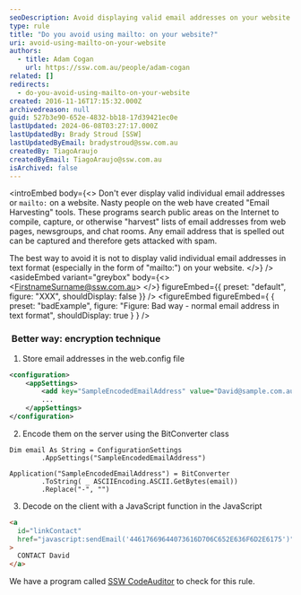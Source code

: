 ```yaml
---
seoDescription: Avoid displaying valid email addresses on your website to prevent spam and email harvesting.
type: rule
title: "Do you avoid using mailto: on your website?"
uri: avoid-using-mailto-on-your-website
authors:
  - title: Adam Cogan
    url: https://ssw.com.au/people/adam-cogan
related: []
redirects:
  - do-you-avoid-using-mailto-on-your-website
created: 2016-11-16T17:15:32.000Z
archivedreason: null
guid: 527b3e90-652e-4832-bb18-17d39421ec0e
lastUpdated: 2024-06-08T03:27:17.000Z
lastUpdatedBy: Brady Stroud [SSW]
lastUpdatedByEmail: bradystroud@ssw.com.au
createdBy: TiagoAraujo
createdByEmail: TiagoAraujo@ssw.com.au
isArchived: false
---
```


<introEmbed
  body={<>
Don't ever display valid individual email addresses or `mailto:` on a website. Nasty people on the web have created "Email Harvesting" tools. These programs search public areas on the Internet to compile, capture, or otherwise "harvest" lists of email addresses from web pages, newsgroups, and chat rooms. Any email address that is spelled out can be captured and therefore gets attacked with spam.

The best way to avoid it is not to display valid individual email addresses in text format (especially in the form of "mailto:") on your website.
  </>}
/>
<asideEmbed
  variant="greybox"
  body={<>
    &lt;FirstnameSurname@ssw.com.au&gt;
  </>}
  figureEmbed={{
    preset: "default",
    figure: "XXX",
    shouldDisplay: false
  }}
/>
<figureEmbed figureEmbed={ {
  preset: "badExample",
  figure: "Figure: Bad way - normal email address in text format",
  shouldDisplay: true
} } />


###  Better way: encryption technique

1. Store email addresses in the web.config file

```xml
<configuration>
    <appSettings>
        <add key="SampleEncodedEmailAddress" value="David@sample.com.au" />
        ...
    </appSettings>
</configuration>
```

2. Encode them on the server using the BitConverter class

```vbnet
Dim email As String = ConfigurationSettings
        .AppSettings("SampleEncodedEmailAddress")

Application("SampleEncodedEmailAddress") = BitConverter
        .ToString( _ ASCIIEncoding.ASCII.GetBytes(email))
        .Replace("-", "")
```

3. Decode on the client with a JavaScript function in the JavaScript

```html
<a
  id="linkContact"
  href="javascript:sendEmail('44617669644073616D706C652E636F6D2E6175')"
>
  CONTACT David
</a>
```

We have a program called [SSW CodeAuditor](https://codeauditor.com) to check for this rule.
